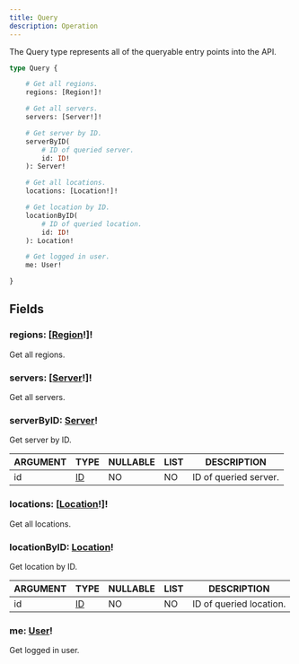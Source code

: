 ```yaml
---
title: Query
description: Operation
---
```


The Query type represents all of the queryable entry points into the API.

```graphql
type Query {

	# Get all regions.
	regions: [Region!]!

	# Get all servers.
	servers: [Server!]!

	# Get server by ID.
	serverByID(
		# ID of queried server.
		id: ID!
	): Server!

	# Get all locations.
	locations: [Location!]!

	# Get location by ID.
	locationByID(
		# ID of queried location.
		id: ID!
	): Location!

	# Get logged in user.
	me: User!

}
```

## Fields

### regions: [[Region](../ecdn-api-objects/Region)!]!
Get all regions.



### servers: [[Server](../ecdn-api-objects/Server)!]!
Get all servers.



### serverByID: [Server](../ecdn-api-objects/Server)!
Get server by ID.

| ARGUMENT  | TYPE    | NULLABLE | LIST | DESCRIPTION |
| - | - | - | - | - |
| id | [ID](../ecdn-api-scalars/ID) | NO | NO | ID of queried server. |

### locations: [[Location](../ecdn-api-objects/Location)!]!
Get all locations.



### locationByID: [Location](../ecdn-api-objects/Location)!
Get location by ID.

| ARGUMENT  | TYPE    | NULLABLE | LIST | DESCRIPTION |
| - | - | - | - | - |
| id | [ID](../ecdn-api-scalars/ID) | NO | NO | ID of queried location. |

### me: [User](../ecdn-api-objects/User)!
Get logged in user.





